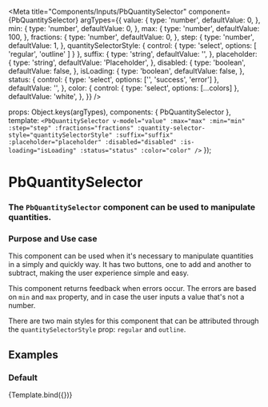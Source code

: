 
<Meta
 title="Components/Inputs/PbQuantitySelector"
 component={PbQuantitySelector}
 argTypes={{
   value: {
     type: 'number',
     defaultValue: 0,
   },
   min: {
     type: 'number',
     defaultValue: 0,
   },
   max: {
     type: 'number',
     defaultValue: 100,
   },
   fractions: {
     type: 'number',
     defaultValue: 0,
   },
   step: {
     type: 'number',
     defaultValue: 1,
   },
   quantitySelectorStyle: {
     control: {
       type: 'select',
       options: [
         'regular',
         'outline'
       ]
     }
   },
   suffix: {
     type: 'string',
     defaultValue: '',
   },
   placeholder: {
     type: 'string',
     defaultValue: 'Placeholder',
   },
   disabled: {
     type: 'boolean',
     defaultValue: false,
   },
   isLoading: {
     type: 'boolean',
     defaultValue: false,
   },
   status: {
     control: {
       type: 'select',
       options: ['', 'success', 'error']
     },
     defaultValue: '',
   },
   color: {
     control: {
       type: 'select',
       options: [...colors]
     },
     defaultValue: 'white',
   },
 }}
/>

  props: Object.keys(argTypes),
  components: { PbQuantitySelector },
  template: `
    <PbQuantitySelector
      v-model="value"
      :max="max"
      :min="min"
      :step="step"
      :fractions="fractions"
      :quantity-selector-style="quantitySelectorStyle"
      :suffix="suffix"
      :placeholder="placeholder"
      :disabled="disabled"
      :is-loading="isLoading"
      :status="status"
      :color="color"
    />
  `
});

# **PbQuantitySelector**
### The `PbQuantitySelector` component can be used to manipulate quantities.

### Purpose and Use case

This component can be used when it's necessary to manipulate quantities in a simply and quickly way.
It has two buttons, one to add and another to subtract, making the user experience simple and easy.


This component returns feedback when errors occur.
The errors are based on `min` and `max` property, and in case the user inputs a value that's not a number.

There are two main styles for this component that can be attributed through the `quantitySelectorStyle` prop: `regular` and `outline`.

## Examples

### Default

<Canvas>
  <Story name="Default">
    {Template.bind({})}
  </Story>
</Canvas>
